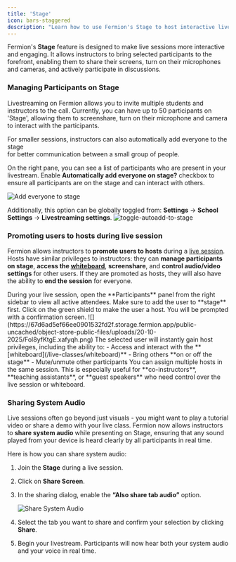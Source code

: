 ```yaml
---
title: 'Stage'
icon: bars-staggered
description: "Learn how to use Fermion's Stage to host interactive live sessions, allowing participants to join the stage, screenshare, turn on their microphone and camera, and engage directly with the class."
---
```


Fermion's **Stage** feature is designed to make live sessions more interactive and engaging. It allows instructors to bring selected participants to the forefront, enabling them to share their screens, turn on their microphones and cameras, and actively participate in discussions.

### Managing Participants on Stage

Livestreaming on Fermion allows you to invite multiple students and instructors to the call. Currently, you can have up to 50 participants on 'Stage', allowing them to screenshare, turn on their microphone and camera to interact with the participants.

For smaller sessions, instructors can also automatically add everyone to the stage  
for better communication between a small group of people.

On the right pane, you can see a list of participants who are present in your livestream. Enable **Automatically add everyone on stage?** checkbox to ensure all participants are on the stage and can interact with others.

![Add everyone to stage](https://67d6ad5ef66ee0901532fd2f.storage.fermion.app/public-uncached/object-store-public-files/uploads/22-09-2025/seelen-ui_b0OT9b6Nzn.kpfkdw.png)

Additionally, this option can be globally toggled from: **Settings** → **School Settings** → **Livestreaming settings**.
![toggle-autoadd-to-stage](https://67d6ad5ef66ee0901532fd2f.storage.fermion.app/public-uncached/object-store-public-files/uploads/01-10-2025/Arc_MzVBFUJ7g1.mqcock.png)

### Promoting users to hosts during live session

Fermion allows instructors to **promote users to hosts** during a [live session](/live-classes/what-are-live-classes).  
Hosts have similar privileges to instructors: they can **manage participants on stage**, **access the [whiteboard](/live-classes/whiteboard)**, **screenshare**, and **control audio/video settings** for other users. If they are promoted as hosts, they will also have the ability to **end the session** for everyone.

<Steps>
  <Step title="Open the Participants panel">
    During your live session, open the **Participants** panel from the right sidebar to view all active attendees. Make sure to add the user to **stage** first.
  </Step>

<Step title="Find the user you want to promote to host">
	Click on the green shield to make the user a host. You will be prompted with a confirmation
	screen.
	![](https://67d6ad5ef66ee0901532fd2f.storage.fermion.app/public-uncached/object-store-public-files/uploads/20-10-2025/Fol8yfKtgE.xafyqh.png)
</Step>

<Step title="Assign host role">
	The selected user will instantly gain host privileges, including the ability to: - Access and
	interact with the **[whiteboard](/live-classes/whiteboard)** - Bring others **on or off the
	stage** - Mute/unmute other participants
</Step>

</Steps>

<Info>
	You can assign multiple hosts in the same session. This is especially useful for
	**co-instructors**, **teaching assistants**, or **guest speakers** who need control over the
	live session or whiteboard.
</Info>

### Sharing System Audio

Live sessions often go beyond just visuals - you might want to play a tutorial video or share a demo
with your live class. Fermion now allows instructors to **share system audio** while
presenting on Stage, ensuring that any sound played from your device is
heard clearly by all participants in real time.

Here is how you can share system audio:

1. Join the **Stage** during a live session.

2. Click on **Share Screen**.

3. In the sharing dialog, enable the **“Also share tab audio”** option.

    ![Share System Audio](https://67d6ad5ef66ee0901532fd2f.storage.fermion.app/public-uncached/object-store-public-files/uploads/05-10-2025/Share%20system%20audio.arnfvv.png)

4. Select the tab you want to share and confirm your selection by clicking **Share**.

5. Begin your livestream. Participants will now hear both your system audio and your voice in real time.
